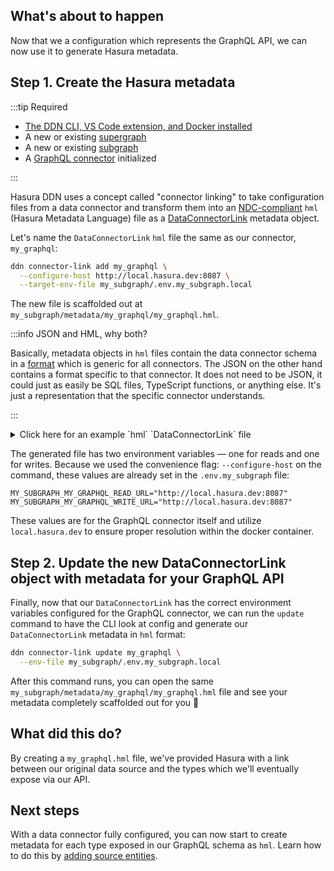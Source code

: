 
## What's about to happen

Now that we a configuration which represents the GraphQL API, we can now use it to generate Hasura metadata.

<Thumbnail src="/img/get-started/ERD/create-metadata.png" alt="Create source metadata" width="1000px" />

## Step 1. Create the Hasura metadata

:::tip Required

- [The DDN CLI, VS Code extension, and Docker installed](/getting-started/build/00-prerequisites.mdx)
- A new or existing [supergraph](/getting-started/build/01-init-supergraph.mdx)
- A new or existing [subgraph](/getting-started/build/02-init-subgraph.mdx)
- A [GraphQL connector](/getting-started/build/03-connect-to-data/01-connect-a-source.mdx) initialized

:::

Hasura DDN uses a concept called "connector linking" to take configuration files from a data connector and transform
them into an [NDC-compliant](https://github.com/hasura/ndc-spec) `hml` (Hasura Metadata Language) file as a
[DataConnectorLink](/supergraph-modeling/data-connector-links/) metadata object.

Let's name the `DataConnectorLink` `hml` file the same as our connector, `my_graphql`:

```bash title="Run the following command, updating the referenced paths to match your directory structure:"
ddn connector-link add my_graphql \
  --configure-host http://local.hasura.dev:8087 \
  --target-env-file my_subgraph/.env.my_subgraph.local
```

The new file is scaffolded out at `my_subgraph/metadata/my_graphql/my_graphql.hml`.

:::info JSON and HML, why both?

Basically, metadata objects in `hml` files contain the data connector schema in a
[format](https://github.com/hasura/ndc-spec) which is generic for all connectors. The JSON on the other hand contains a
format specific to that connector. It does not need to be JSON, it could just as easily be SQL files, TypeScript
functions, or anything else. It's just a representation that the specific connector understands.

:::

<details>
  <summary>Click here for an example `hml` `DataConnectorLink` file</summary>

```yaml
kind: DataConnectorLink
version: v1
definition:
  name: my_graphql
  url:
    readWriteUrls:
      read:
        valueFromEnv: MY_SUBGRAPH_MY_GRAPHQL_READ_URL
      write:
        valueFromEnv: MY_SUBGRAPH_MY_GRAPHQL_WRITE_URL
  schema:
    # This is read from the connector schema configuration
  argumentPresets:
    - argument: headers
      value:
        httpHeaders:
          forward:
            - X-Hasura-Admin-Secret
            - Authorization
          additional: {}
```

</details>

The generated file has two environment variables — one for reads and one for writes. Because we used the convenience
flag: `--configure-host` on the command, these values are already set in the `.env.my_subgraph` file:

```env title="Already set for you in .env.my_subgraph"
MY_SUBGRAPH_MY_GRAPHQL_READ_URL="http://local.hasura.dev:8087"
MY_SUBGRAPH_MY_GRAPHQL_WRITE_URL="http://local.hasura.dev:8087"
```

These values are for the GraphQL connector itself and utilize `local.hasura.dev` to ensure proper resolution within the
docker container.

## Step 2. Update the new DataConnectorLink object with metadata for your GraphQL API

Finally, now that our `DataConnectorLink` has the correct environment variables configured for the GraphQL connector, we
can run the `update` command to have the CLI look at config and generate our `DataConnectorLink` metadata in `hml`
format:

```bash
ddn connector-link update my_graphql \
  --env-file my_subgraph/.env.my_subgraph.local
```

After this command runs, you can open the same `my_subgraph/metadata/my_graphql/my_graphql.hml` file and see your
metadata completely scaffolded out for you 🎉

## What did this do?

By creating a `my_graphql.hml` file, we've provided Hasura with a link between our original data source and the types
which we'll eventually expose via our API.

## Next steps

With a data connector fully configured, you can now start to create metadata for each type exposed in our GraphQL schema
as `hml`. Learn how to do this by
[adding source entities](/getting-started/build/03-connect-to-data/03-add-source-entities.mdx).
